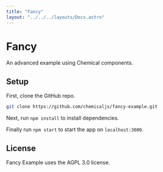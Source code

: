 ```yaml
---
title: "Fancy"
layout: "../../../layouts/Docs.astro"
---
```


# Fancy

An advanced example using Chemical components.

## Setup
First, clone the GitHub repo.

```bash
git clone https://github.com/chemicaljs/fancy-example.git
```

Next, run `npm install` to install dependencies.

Finally run `npm start` to start the app on `localhost:3000`.

## License

Fancy Example uses the AGPL 3.0 license.